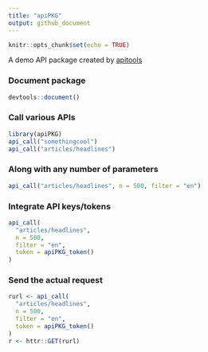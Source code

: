 ```yaml
---
title: "apiPKG"
output: github_document
---
```


```r
knitr::opts_chunk$set(echo = TRUE)
```

A demo API package created by [apitools](..)

### Document package

```r
devtools::document()
```

### Call various APIs

```r
library(apiPKG)
api_call("somethingcool")
api_call("articles/headlines")
```

### Along with any number of parameters

```r
api_call("articles/headlines", n = 500, filter = "en")
```

### Integrate API keys/tokens

```r
api_call(
  "articles/headlines", 
  n = 500, 
  filter = "en", 
  token = apiPKG_token()
)
```

### Send the actual request

```r
rurl <- api_call(
  "articles/headlines", 
  n = 500, 
  filter = "en", 
  token = apiPKG_token()
)
r <- httr::GET(rurl)
```
